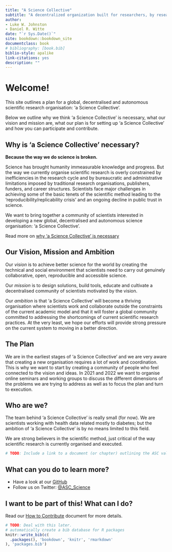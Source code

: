```yaml
--- 
title: "A Science Collective"
subtitle: "A decentralized organization built for researchers, by researchers"
author: 
- Luke W. Johnston
- Daniel R. Witte
date: "`r Sys.Date()`"
site: bookdown::bookdown_site
documentclass: book
# bibliography: [book.bib]
biblio-style: apalike
link-citations: yes
description: ""
---
```


# Welcome!

This site outlines a plan for a global, decentralised and autonomous scientific
research organisation: 'a Science Collective'.

Below we outline why we think 'a Science Collective' is necessary, what our
vision and mission are, what our plan is for setting up 'a Science Collective'
and how you can participate and contribute.

## Why is 'a Science Collective' necessary?

**Because the way we do science is broken.**

Science has brought humanity immeasurable knowledge and progress. But the way
we currently organise scientific research is overly constrained by
inefficiencies in the research cycle and by bureaucratic and administrative
limitations imposed by traditional research organisations, publishers, funders,
and career structures. Scientists face major challenges in achieving some of
the basic tenets of the scientific method leading to the
'reproducibility/replicability crisis' and an ongoing decline in public trust
in science.

We want to bring together a community of scientists interested in developing a
new global, decentralised and autonomous science organisation: 'a Science
Collective'.

Read more on [why 'a Science Collective' is
necessary](why-necessary.html)

## Our Vision, Mission and Ambition

Our *vision* is to achieve better science for the world by creating the
technical and social environment that scientists need to carry out genuinely
collaborative, open, reproducible and accessible science.

Our *mission* is to design solutions, build tools, educate and cultivate a
decentralised community of scientists motivated by the vision.

Our *ambition* is that 'a Science Collective' will become a thriving
organisation where scientists work and collaborate outside the constraints of
the current academic model and that it will foster a global community committed
to addressing the shortcomings of current scientific research practices. At the 
very least, we hope our efforts will provide strong pressure on the current 
system to moving in a better direction.

## The Plan

We are in the earliest stages of 'a Science Collective' and we are very aware
that creating a new organisation requires a lot of work and coordination. This
is why we want to start by creating a community of people who feel connected to
the vision and ideas. In 2021 and 2022 we want to organise online seminars and
working groups to discuss the different dimensions of the problems we are
trying to address as well as to focus the plan and turn to execution.

## Who are we?

The team behind 'a Science Collective' is really small (for now). We are
scientists working with health data related mostly to diabetes; but the
ambition of 'a Science Collective' is by no means limited to this field.

We are strong believers in the scientific method, just critical of the way
scientific research is currently organised and executed.

```r
# TODO: Include a link to a document (or chapter) outlining the ASC values
```

## What can you do to learn more?

- Have a look at our [GitHub](https://github.com/science-collective)
- Follow us on Twitter: [@ASC_Science](https://twitter.com/ASC_Science)

## I want to be part of this! What can I do?

Read our [How to Contribute]() document for more details.

```r
# TODO: Deal with this later.
# automatically create a bib database for R packages
knitr::write_bib(c(
  .packages(), 'bookdown', 'knitr', 'rmarkdown'
), 'packages.bib')
```
